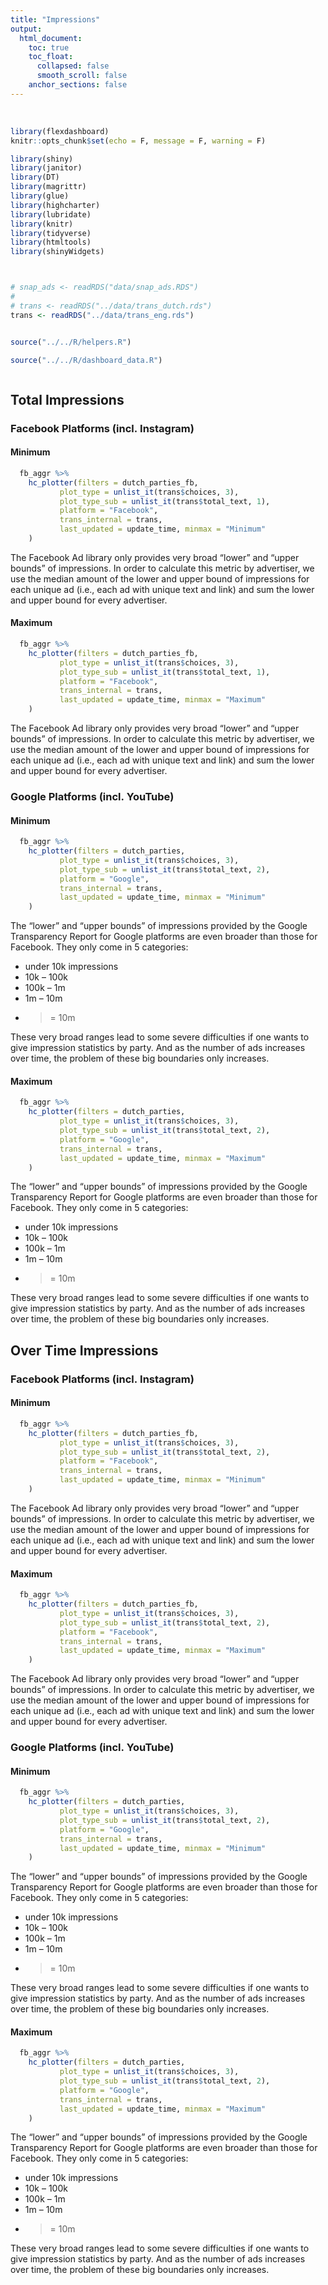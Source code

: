 ```yaml
---
title: "Impressions"
output:
  html_document:
    toc: true
    toc_float:
      collapsed: false
      smooth_scroll: false
    anchor_sections: false
---
```


<br>

```r


library(flexdashboard)
knitr::opts_chunk$set(echo = F, message = F, warning = F)

library(shiny)
library(janitor)
library(DT)
library(magrittr)
library(glue)
library(highcharter)
library(lubridate)
library(knitr)
library(tidyverse)
library(htmltools)
library(shinyWidgets)



# snap_ads <- readRDS("data/snap_ads.RDS")
# 
# trans <- readRDS("../data/trans_dutch.rds")
trans <- readRDS("../data/trans_eng.rds")


source("../../R/helpers.R")

source("../../R/dashboard_data.R")



```



## Total Impressions {.tabset .tabset-fade .tabset-pills}

### Facebook Platforms (incl. Instagram) {.tabset .tabset-fade .tabset-pills}
#### Minimum

```r
  fb_aggr %>% 
    hc_plotter(filters = dutch_parties_fb,
           plot_type = unlist_it(trans$choices, 3),
           plot_type_sub = unlist_it(trans$total_text, 1),
           platform = "Facebook",
           trans_internal = trans,
           last_updated = update_time, minmax = "Minimum"
    )
```

The Facebook Ad library only provides very broad “lower” and “upper bounds” of impressions. In order to calculate this metric by advertiser, we use the median amount of the lower and upper bound of impressions for each unique ad (i.e., each ad with unique text and link) and sum the lower and upper bound for every advertiser. 


#### Maximum
```r
  fb_aggr %>% 
    hc_plotter(filters = dutch_parties_fb,
           plot_type = unlist_it(trans$choices, 3),
           plot_type_sub = unlist_it(trans$total_text, 1),
           platform = "Facebook",
           trans_internal = trans,
           last_updated = update_time, minmax = "Maximum"
    )
```

The Facebook Ad library only provides very broad “lower” and “upper bounds” of impressions. In order to calculate this metric by advertiser, we use the median amount of the lower and upper bound of impressions for each unique ad (i.e., each ad with unique text and link) and sum the lower and upper bound for every advertiser. 


### Google Platforms (incl. YouTube) {.tabset .tabset-fade .tabset-pills}

#### Minimum

```r
  fb_aggr %>% 
    hc_plotter(filters = dutch_parties,
           plot_type = unlist_it(trans$choices, 3),
           plot_type_sub = unlist_it(trans$total_text, 2),
           platform = "Google",
           trans_internal = trans,
           last_updated = update_time, minmax = "Minimum"
    )
```

The “lower” and “upper bounds” of impressions provided by the Google Transparency Report for Google platforms are even broader than those for Facebook. They only come in 5 categories:  

+ under 10k impressions 
+ 10k – 100k 
+ 100k – 1m 
+ 1m – 10m 
+ >= 10m 

These very broad ranges lead to some severe difficulties if one wants to give impression statistics by party. And as the number of ads increases over time, the problem of these big boundaries only increases. 


#### Maximum

```r
  fb_aggr %>% 
    hc_plotter(filters = dutch_parties,
           plot_type = unlist_it(trans$choices, 3),
           plot_type_sub = unlist_it(trans$total_text, 2),
           platform = "Google",
           trans_internal = trans,
           last_updated = update_time, minmax = "Maximum"
    )
```

The “lower” and “upper bounds” of impressions provided by the Google Transparency Report for Google platforms are even broader than those for Facebook. They only come in 5 categories:  

+ under 10k impressions 
+ 10k – 100k 
+ 100k – 1m 
+ 1m – 10m 
+ >= 10m 

These very broad ranges lead to some severe difficulties if one wants to give impression statistics by party. And as the number of ads increases over time, the problem of these big boundaries only increases. 

## Over Time Impressions {.tabset .tabset-fade .tabset-pills}

### Facebook Platforms (incl. Instagram) {.tabset .tabset-fade .tabset-pills}

#### Minimum

```r
  fb_aggr %>% 
    hc_plotter(filters = dutch_parties_fb,
           plot_type = unlist_it(trans$choices, 3),
           plot_type_sub = unlist_it(trans$total_text, 2),
           platform = "Facebook",
           trans_internal = trans,
           last_updated = update_time, minmax = "Minimum"
    )
```

The Facebook Ad library only provides very broad “lower” and “upper bounds” of impressions. In order to calculate this metric by advertiser, we use the median amount of the lower and upper bound of impressions for each unique ad (i.e., each ad with unique text and link) and sum the lower and upper bound for every advertiser. 


#### Maximum

```r
  fb_aggr %>% 
    hc_plotter(filters = dutch_parties_fb,
           plot_type = unlist_it(trans$choices, 3),
           plot_type_sub = unlist_it(trans$total_text, 2),
           platform = "Facebook",
           trans_internal = trans,
           last_updated = update_time, minmax = "Maximum"
    )
```

The Facebook Ad library only provides very broad “lower” and “upper bounds” of impressions. In order to calculate this metric by advertiser, we use the median amount of the lower and upper bound of impressions for each unique ad (i.e., each ad with unique text and link) and sum the lower and upper bound for every advertiser. 



### Google Platforms (incl. YouTube) {.tabset .tabset-fade .tabset-pills}

#### Minimum

```r
  fb_aggr %>% 
    hc_plotter(filters = dutch_parties,
           plot_type = unlist_it(trans$choices, 3),
           plot_type_sub = unlist_it(trans$total_text, 2),
           platform = "Google",
           trans_internal = trans,
           last_updated = update_time, minmax = "Minimum"
    )
```

The “lower” and “upper bounds” of impressions provided by the Google Transparency Report for Google platforms are even broader than those for Facebook. They only come in 5 categories:  

+ under 10k impressions 
+ 10k – 100k 
+ 100k – 1m 
+ 1m – 10m 
+ >= 10m 

These very broad ranges lead to some severe difficulties if one wants to give impression statistics by party. And as the number of ads increases over time, the problem of these big boundaries only increases. 


#### Maximum

```r
  fb_aggr %>% 
    hc_plotter(filters = dutch_parties,
           plot_type = unlist_it(trans$choices, 3),
           plot_type_sub = unlist_it(trans$total_text, 2),
           platform = "Google",
           trans_internal = trans,
           last_updated = update_time, minmax = "Maximum"
    )
```

The “lower” and “upper bounds” of impressions provided by the Google Transparency Report for Google platforms are even broader than those for Facebook. They only come in 5 categories:  

+ under 10k impressions 
+ 10k – 100k 
+ 100k – 1m 
+ 1m – 10m 
+ >= 10m 

These very broad ranges lead to some severe difficulties if one wants to give impression statistics by party. And as the number of ads increases over time, the problem of these big boundaries only increases. 





